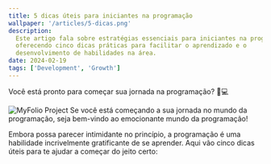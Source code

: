 ```yaml
---
title: 5 dicas úteis para iniciantes na programação
wallpaper: '/articles/5-dicas.png'
description:
  Este artigo fala sobre estratégias essenciais para iniciantes na programação,
  oferecendo cinco dicas práticas para facilitar o aprendizado e o
  desenvolvimento de habilidades na área.
date: 2024-02-19
tags: ['Development', 'Growth']
---
```


Você está pronto para começar sua jornada na programação? 🚀💻

<Image
  className='w-full'
  src='/articles/5-dicas.png'
  alt='MyFolio Project'
  width={600}
  height={600}
  priority
/>
Se você está começando a sua jornada no mundo da programação, seja bem-vindo ao
emocionante mundo da programação!

Embora possa parecer intimidante no princípio, a programação é uma habilidade
incrivelmente gratificante de se aprender. Aqui vão cinco dicas úteis para te
ajudar a começar do jeito certo:
